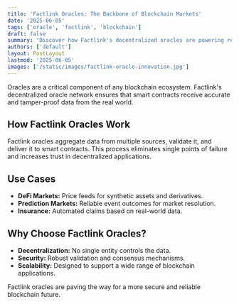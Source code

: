 ```yaml
---
title: 'Factlink Oracles: The Backbone of Blockchain Markets'
date: '2025-06-05'
tags: ['oracle', 'factlink', 'blockchain']
draft: false
summary: "Discover how Factlink's decentralized oracles are powering reliable and secure data feeds for blockchain-based markets."
authors: ['default']
layout: PostLayout
lastmod: '2025-06-05'
images: ['/static/images/factlink-oracle-innovation.jpg']
---
```


Oracles are a critical component of any blockchain ecosystem. Factlink's decentralized oracle network ensures that smart contracts receive accurate and tamper-proof data from the real world.

## How Factlink Oracles Work

Factlink oracles aggregate data from multiple sources, validate it, and deliver it to smart contracts. This process eliminates single points of failure and increases trust in decentralized applications.

## Use Cases

- **DeFi Markets:** Price feeds for synthetic assets and derivatives.
- **Prediction Markets:** Reliable event outcomes for market resolution.
- **Insurance:** Automated claims based on real-world data.

## Why Choose Factlink Oracles?

- **Decentralization:** No single entity controls the data.
- **Security:** Robust validation and consensus mechanisms.
- **Scalability:** Designed to support a wide range of blockchain applications.

Factlink oracles are paving the way for a more secure and reliable blockchain future. 